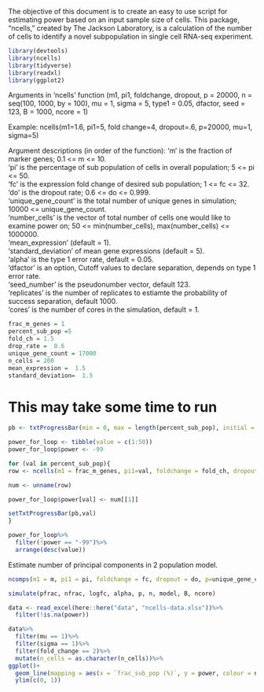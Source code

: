 The objective of this document is to create an easy to use script for estimating power based on an input sample size of cells. This package, "ncells," created by The Jackson Laboratory, is a calculation of the number of cells to identify a novel subpopulation in single cell RNA-seq experiment.


```r
library(devtools)
library(ncells)
library(tidyverse)
library(readxl)
library(ggplot2)
```


Arguments in 'ncells'
function (m1, pi1, foldchange, dropout, p = 20000, n = seq(100, 
                                                           1000, by = 100), mu = 1, sigma = 5, type1 = 0.05, dfactor, 
          seed = 123, B = 1000, ncore = 1) 
  
  Example:
  ncells(m1=1.6, pi1=5, fold change=4, dropout=.6, p=20000, mu=1, sigma=5)

Argument descriptions (in order of the function):
'm' is the fraction of marker genes;  0.1 <= m <= 10.  
'pi' is the percentage of sub population of cells in overall population; 5 <= pi <= 50.  
'fc' is the expression fold change of desired sub population; 1 <= fc <= 32.  
'do' is the dropout rate; 0.6 <= do <= 0.999.  
'unique_gene_count' is the total number of unique genes in simulation; 10000 <= unique_gene_count.  
'number_cells' is the vector of total number of cells one would like to examine power on; 50 <= min(number_cells), max(number_cells) <= 1000000.  
'mean_expression' (default = 1).  
'standard_deviation' of mean gene expressions (default = 5).  
'alpha' is the type 1 error rate, default = 0.05.  
'dfactor' is an option, Cutoff values to declare separation, depends on type 1 error rate.  
'seed_number' is the pseudonumber vector, default 123.  
'replicates' is the number of replicates to estiamte the probability of success separation, default 1000.  
'cores' is the number of cores in the simulation, default = 1.  

```r
frac_m_genes = 1 
percent_sub_pop =5
fold_ch = 1.5
drop_rate =  0.6
unique_gene_count = 17000
n_cells = 200
mean_expression =  1.5
standard_deviation=  1.5
```


# This may take some time to run
```r
pb <- txtProgressBar(min = 0, max = length(percent_sub_pop), initial = 0)

power_for_loop <- tibble(value = c(1:50))
power_for_loop$power <- -99

for (val in percent_sub_pop){
row <- ncells(m1 = frac_m_genes, pi1=val, foldchange = fold_ch, dropout = drop_rate, p = unique_gene_count, n = n_cells, mu = mean_expression, sigma = standard_deviation, dfactor= T, B = 500)

num <- unname(row)

power_for_loop$power[val] <- num[[1]]

setTxtProgressBar(pb,val)
}

power_for_loop%>%
  filter(!power == "-99")%>%
  arrange(desc(value))

```


Estimate number of principal components in 2 population model.
```r
ncomps(m1 = m, pi1 = pi, foldchange = fc, dropout = do, p=unique_gene_count, mu=mean_expression, sigma=standard_deviation, seed=seed_number)
```

```r
simulate(pfrac, nfrac, logfc, alpha, p, n, model, B, ncore)
```



```r
data <- read_excel(here::here("data", "ncells-data.xlsx"))%>%
  filter(!is.na(power))

data%>%
  filter(mu == 1)%>%
  filter(sigma == 1)%>%
  filter(fold_change == 2)%>%
  mutate(n_cells = as.character(n_cells))%>%
ggplot()+
  geom_line(mapping = aes(x = `frac_sub_pop (%)`, y = power, colour = n_cells))+
  ylim(c(0, 1))


```













